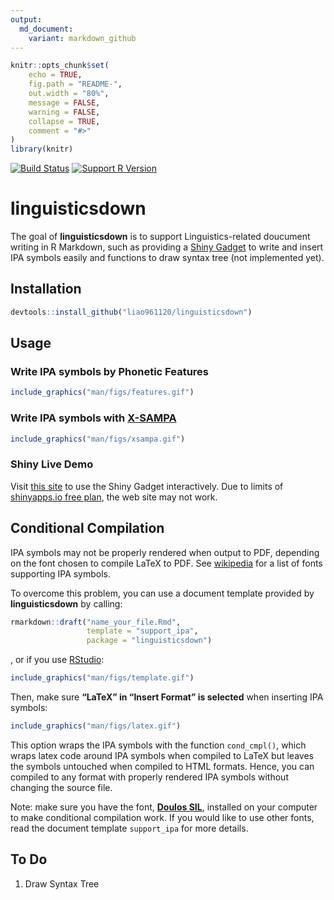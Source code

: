 ```yaml
---
output:
  md_document:
    variant: markdown_github
---
```


<!-- README.md is generated from README.Rmd. Please edit that file -->

```r
knitr::opts_chunk$set(
	echo = TRUE,
	fig.path = "README-",
	out.width = "80%",
	message = FALSE,
	warning = FALSE,
	collapse = TRUE,
	comment = "#>"
)
library(knitr)
```

[![Build Status](https://travis-ci.org/liao961120/linguisticsdown.svg?branch=master)](https://travis-ci.org/liao961120/linguisticsdown)
[![Support R Version](https://img.shields.io/badge/R-≥%203.4.0-blue.svg)](https://cran.r-project.org/)

# linguisticsdown

The goal of **linguisticsdown** is to support Linguistics-related doucument writing in R Markdown, such as providing a [Shiny Gadget](https://shiny.rstudio.com/articles/gadgets.html) to write and insert IPA symbols easily and functions to draw syntax tree (not implemented yet).

## Installation
```r
devtools::install_github("liao961120/linguisticsdown")
```

## Usage

### Write IPA symbols by Phonetic Features

```r
include_graphics("man/figs/features.gif")
```

### Write IPA symbols with [X-SAMPA](https://en.wikipedia.org/wiki/X-SAMPA)

```r
include_graphics("man/figs/xsampa.gif")
```

### Shiny Live Demo

Visit [this site](https://liao961120.shinyapps.io/IPA-Easily-Written/) to use the Shiny Gadget interactively. Due to limits of [shinyapps.io free plan](https://support.rstudio.com/hc/en-us/articles/217592947-What-are-the-limits-of-the-shinyapps-io-Free-plan-), the web site may not work.


## Conditional Compilation

IPA symbols may not be properly rendered when output to PDF,
depending on the font chosen to compile LaTeX to PDF. 
See [wikipedia](https://en.wikipedia.org/wiki/International_Phonetic_Alphabet#Typefaces) for a list of fonts supporting IPA symbols.

To overcome this problem, you can use a document template provided by **linguisticsdown** by calling:
```r
rmarkdown::draft("name_your_file.Rmd",
                 template = "support_ipa",
                 package = "linguisticsdown")
```

, or if you use [RStudio](https://www.rstudio.com/):

```r
include_graphics("man/figs/template.gif")
```

Then, make sure **"LaTeX" in "Insert Format" is selected** when inserting IPA symbols:

```r
include_graphics("man/figs/latex.gif")
```

This option wraps the IPA symbols with the function
`cond_cmpl()`, which wraps latex code around IPA symbols when
compiled to LaTeX but leaves the symbols untouched
when compiled to HTML formats.
Hence, you can compiled to any format with properly rendered
IPA symbols without changing the source file.

Note: make sure you have the font, [**Doulos SIL**](https://software.sil.org/doulos/download/), installed on your computer to make conditional compilation work.
If you would like to use other fonts, read the document
template `support_ipa` for more details.



## To Do

1. Draw Syntax Tree

